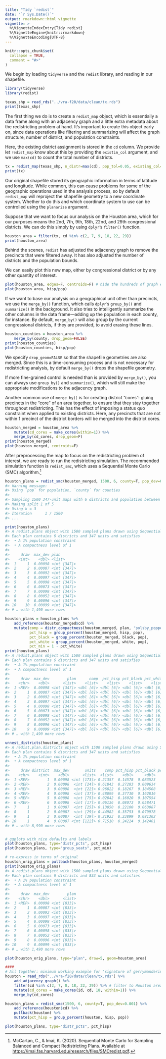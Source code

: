 ```yaml
---
title: "Tidy `redist`"
date: "`r Sys.Date()`"
output: rmarkdown::html_vignette
vignette: >
  %\VignetteIndexEntry{Tidy redist}
  %\VignetteEngine{knitr::rmarkdown}
  %\VignetteEncoding{UTF-8}
---
```


```r
knitr::opts_chunk$set(
  collapse = TRUE,
  comment = "#>"
)
```

We begin by loading `tidyverse` and the `redist` library, and reading in our 
shapefile.
```r
library(tidyverse)
library(redist)

texas_shp = read_rds("../vra-f20/data/clean/tx.rds")
print(texas_shp)
```

The first thing we do is to create a `redist_map` object, which is essentially
a data frame along with an adjacency graph and a little extra metadata about
the redistricting problem at hand.  It's important to create this object early
on, since data operations like filtering and summarizing will affect the graph
structure, number of district, and population constraints.

Here, the existing district assignment is stored in the `cd` column. We provide
let `redist_map` know about this by providing the `existin_col` argument, and
we use `max(cd)` to count the total number of districts.
```r
tx = redist_map(texas_shp, n_distr=max(cd), pop_tol=0.05, existing_col=cd)
print(tx)
```
Our original shapefile stored its geographic information in terms of latitude
and longitude. While common, this can cause problems for some of the geographic
operations used in the analysis process, so by default `redist_map` will
reproject the shapefile geometry to a new coordinate system.  Whether to do this
and which coordinate system to use can be controlled using the `planarize`
argument.

Suppose that we want to focus our analysis on the Houston area, which for our
purposes means the 2nd, 7th, 9th, 18th, 22nd, and 29th congressional districts.
We can do this simply by using `dplyr`'s `filter()` function.
```r
houston_area = filter(tx, cd %in% c(2, 7, 9, 18, 22, 29)) 
print(houston_area)
```
Behind the scenes, `redist` has adjusted the adjacency graph to remove the 
precincts that were filtered away. It has also adjusted the number of districts
and the population bounds.

We can easily plot this new map, either by congressional district or by any
other quantity of interest.
```r
plot(houston_area, edges=F, centroids=F) # hide the hundreds of graph edges and vertices
plot(houston_area, hisp/pop)
```

If we want to base our analysis on a geographical unit other than precincts,
we use the `merge_by()` function, which calls `dplyr`'s `group_by()` and
`summarize()` in the background.  It also tries to intelligently summarize the
other columns in the data frame---adding up the population in each county,
for instance.  By default, `merge_by()` will also group by the current
congressional districts, if they are provided, to avoid erasing these lines.
```r
houston_counties = houston_area %>%
    merge_by(county, drop_geom=FALSE)
print(houston_counties)
plot(houston_counties, hisp/pop)
```
We specify `drop_geom=FALSE` so that the shapefile geometries are also merged.
Since this is a time-consuming process and is not necessary for redistricting
analysis, by default `merge_by()` drops the shapefile geometry. 

If more fine-grained control is needed than is provided by `merge_by()`, you
can always use `group_by()` and `summarize()`, which will still make the 
appropriate modifications to the adjacency graph.

Another common use of `merge_by()` is for creating district "cores": gluing
precincts in the "core" of an area together, to ensure that they stay together
throughout redistricting.  This has the effect of imposing a status quo
constraint when applied to existing districts. Here, any precincts that are
not within 1 precinct of the district borders will be merged into the district
cores.
```r
houston_merged = houston_area %>%
    mutate(cd_cores = make_cores(within=1)) %>% 
    merge_by(cd_cores, drop_geom=F)
print(houston_merged)
plot(houston_merged, centroids=F)
```

After preprocessing the map to focus on the redistricting problem of interest,
we are ready to run the redistricting simulation.  The recommended simulation
function is `redist_smc`, which uses a Sequential Monte Carlo (SMC) 
algorithm.^[McCartan, C., & Imai, K. (2020). Sequential Monte Carlo for Sampling
Balanced and Compact Redistricting Plans. Available at
<https://imai.fas.harvard.edu/research/files/SMCredist.pdf>.]

```r
houston_plans = redist_smc(houston_merged, 1500, 6, county=T, pop_dev=0.001)
#> Warning message:
#> Using `pop` for population, `county` for counties
#>
#> Sampling 1500 347-unit maps with 6 districts and population between 697885 and 699428
#> Making split 1 of 5
#> Using k = 3
#> Iteration      1 / 1500
#> ...

print(houston_plans)
#> A redist.plans object with 1500 sampled plans drawn using Sequential Monte Carlo
#> Each plan contains 6 districts and 347 units and satisfies
#>  • A 1% population constraint
#>  • A compactness level of 1
#>
#>     draw  max_dev plan
#>    <int>    <dbl> <list>
#>  1     1  0.00098 <int [347]>
#>  2     2  0.00087 <int [347]>
#>  3     3  0.00092 <int [347]>
#>  4     4  0.00097 <int [347]>
#>  5     5  0.00098 <int [347]>
#>  6     6  0.00073 <int [347]>
#>  7     7  0.00098 <int [347]>
#>  8     8  0.00052 <int [347]>
#>  9     9  0.00096 <int [347]>
#> 10    10  0.00099 <int [347]>
#> # … with 1,490 more rows

houston_plans = houston_plans %>%
    add_reference(houston_merged$cd) %>%
    mutate(comp = distr_compactness(houston_merged, plan, "polsby_popper"),
           pct_hisp = group_percent(houston_merged, hisp, pop),
           pct_black = group_percent(houston_merged, black, pop),
           pct_white = group_percent(houston_merged, white, pop),
           pct_min = 1 - pct_white)
print(houston_plans)
#> A redist.plans object with 1500 sampled plans drawn using Sequential Monte Carlo
#> Each plan contains 6 districts and 347 units and satisfies
#>  • A 1% population constraint
#>  • A compactness level of 1
#>
#>     draw  max_dev        plan      comp  pct_hisp pct_black pct_white   pct_min
#>    <chr>    <dbl>      <list>    <list>    <list>    <list>    <list>    <list>
#>  1 <REF>  0.00098 <int [347]> <dbl [6]> <dbl [6]> <dbl [6]> <dbl [6]> <dbl [6]>
#>  2     1  0.00087 <int [347]> <dbl [6]> <dbl [6]> <dbl [6]> <dbl [6]> <dbl [6]>
#>  3     2  0.00092 <int [347]> <dbl [6]> <dbl [6]> <dbl [6]> <dbl [6]> <dbl [6]>
#>  4     3  0.00097 <int [347]> <dbl [6]> <dbl [6]> <dbl [6]> <dbl [6]> <dbl [6]>
#>  5     4  0.00098 <int [347]> <dbl [6]> <dbl [6]> <dbl [6]> <dbl [6]> <dbl [6]>
#>  6     5  0.00073 <int [347]> <dbl [6]> <dbl [6]> <dbl [6]> <dbl [6]> <dbl [6]>
#>  7     6  0.00098 <int [347]> <dbl [6]> <dbl [6]> <dbl [6]> <dbl [6]> <dbl [6]>
#>  8     7  0.00052 <int [347]> <dbl [6]> <dbl [6]> <dbl [6]> <dbl [6]> <dbl [6]>
#>  9     8  0.00096 <int [347]> <dbl [6]> <dbl [6]> <dbl [6]> <dbl [6]> <dbl [6]>
#> 10     9  0.00099 <int [347]> <dbl [6]> <dbl [6]> <dbl [6]> <dbl [6]> <dbl [6]>
#> # … with 1,490 more rows

unnest_districts(houston_plans)
#> A redist.plan.districts object with 1500 sampled plans drawn using Sequential Monte Carlo
#> Each plan contains 6 districts and 347 units and satisfies
#>  • A 1% population constraint
#>  • A compactness level of 1
#>
#>     draw district  max_dev       units    comp pct_hisp pct_black pct_white pct_min
#>    <chr>    <int>    <dbl>      <list>  <list>    <dbl>     <dbl>     <dbl>   <dbl>
#>  1 <REF>        1  0.00098 <int [173]> 0.21357  0.14578  0.083523    0.6225  0.1482
#>  2 <REF>        2  0.00098  <int [24]> 0.61843  0.27283  0.009634    0.5143  0.2032
#>  3 <REF>        3  0.00098  <int [22]> 0.96822  0.18267  0.184508    0.4479  0.1850
#>  4 <REF>        4  0.00098  <int [37]> 0.48099  0.37730  0.162816    0.2668  0.1931
#>  5 <REF>        5  0.00098  <int [75]> 0.02042  0.16020  0.107554    0.4817  0.2506
#>  6 <REF>        6  0.00098  <int [17]> 0.06136  0.08073  0.058471    0.1227  0.7381
#>  7     1        1  0.00087  <int [25]> 0.13850  0.22100  0.063087    0.5171  0.1988
#>  8     1        2  0.00087  <int [29]> 0.44982  0.35753  0.079978    0.4194  0.1431
#>  9     1        3  0.00087  <int [39]> 0.21923  0.23899  0.081302    0.3896  0.2901
#> 10     1        4  0.00087 <int [122]> 0.71510  0.24224  0.142401    0.2830  0.3324
#> # … with 8,990 more rows


# ggplots with nice defaults and labels
plot(houston_plans, type="distr_pcts", pct_hisp)
plot(houston_plans, type="group_seats", pct_min)

# re-express in terms of original
houston_orig_plans = pullback(houston_plans, houston_merged)
print(houston_orig_plans)
#> A redist.plans object with 1500 sampled plans drawn using Sequential Monte Carlo
#> Each plan contains 6 districts and 833 units and satisfies
#>  • A 1% population constraint
#>  • A compactness level of 1
#>
#>     draw  max_dev        plan
#>    <chr>    <dbl>      <list>
#>  1 <REF>  0.00098 <int [833]>
#>  2     1  0.00087 <int [833]>
#>  3     2  0.00092 <int [833]>
#>  4     3  0.00097 <int [833]>
#>  5     4  0.00098 <int [833]>
#>  6     5  0.00073 <int [833]>
#>  7     6  0.00098 <int [833]>
#>  8     7  0.00052 <int [833]>
#>  9     8  0.00096 <int [833]>
#> 10     9  0.00099 <int [833]>
#> # … with 1,490 more rows

plot(houston_orig_plans, type="plan", draw=5, geom=houston_area)

####
# All together: minimum working example for 'signature of gerrymandering'
houston = read_rds("../vra-f20/data/clean/tx.rds") %>%
    add_adjacency_graph() %>%
    filter(cd %in% c(2, 7, 8, 18, 22, 29)) %>% # filter to Houston area
    mutate(cd_cores = make_cores(id, cd, 18, within=1)) %>%
    merge_by(cd_cores)

houston_plans = redist_smc(1500, 6, county=T, pop_dev=0.001) %>%    
    add_reference(houston$cd) %>%
    pullback(houston) %>%
    mutate(pct_hisp = group_percent(houston, hisp, pop))

plot(houston_plans, type="distr_pcts", pct_hisp)
```
